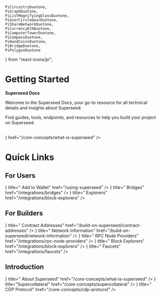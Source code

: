     PiCircuitryDuotone,
    PiGraphDuotone,
    PiListMagnifyingGlassDuotone,
    PiUserCircleGearDuotone,
    PiShareNetworkDuotone,
    PiCurrencyEthDuotone,
    PiComputerTowerDuotone,
    PiCompassDuotone,
    PiHandCoinsDuotone,
    PiBridgeDuotone,
    PiPolygonDuotone
} from "react-icons/pi";

# Getting Started

**Superseed Docs**

Welcome to the Superseed Docs, your go-to resource for all technical details and insights about Superseed.

Find guides, tools, endpoints, and resources to help you build your project on Superseed.

<br />
<Cards>
  <Card
    title="Learn about Superseed"
    icon={<GoBook size={32} />}
    href="/core-concepts/what-is-superseed"
  />
</Cards>
<br />

# Quick Links

## For Users

<Cards>
    <Card
        icon={<PiUserCircleGearDuotone size={32} />}
        title=" Add to Wallet"
        href="/using-superseed"
    />
    <Card
        icon={<PiBridgeDuotone size={32} />}
        title=" Bridges"
        href="/integrations/bridges"
    />
    <Card
        icon={<PiPolygonDuotone size={32} />}
        title=" Explorers"
        href="/integrations/block-explorers"
    />
</Cards>

## For Builders

<Cards>
  <Card
    icon={<PiCurrencyEthDuotone size={32} />}
    title=" Contract Addresses"
    href="/build-on-superseed/contract-addresses"
  />
  <Card
    icon={<PiShareNetworkDuotone size={32} />}
    title=" Network Information"
    href="/build-on-superseed/network-information"
  />
  <Card
    icon={<PiComputerTowerDuotone size={32} />}
    title=" RPC Node Providers"
    href="/integrations/rpc-node-providers"
  />
  <Card
    icon={<PiCompassDuotone size={32} />}
    title=" Block Explorers"
    href="/integrations/block-explorers"
  />
  <Card
    icon={<PiHandCoinsDuotone size={32} />}
    title=" Faucets"
    href="/integrations/faucets"
  />
</Cards>

## Introduction

<Cards>
  <Card
    icon={<PiCircuitryDuotone size={32} />}
    title=" About Superseed"
    href="/core-concepts/what-is-superseed"
  />
  <Card
    icon={<PiGraphDuotone size={32} />}
    title="Supercollateral"
    href="/core-concepts/supercollateral"
  />
  <Card
    icon={<PiListMagnifyingGlassDuotone size={32} />}
    title=" CDP Protocol"
    href="/core-concepts/cdp-protocol"
  />
</Cards>
